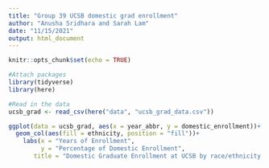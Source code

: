 ```yaml
---
title: "Group 39 UCSB domestic grad enrollment"
author: "Anusha Sridhara and Sarah Lam"
date: "11/15/2021"
output: html_document
---
```


```r
knitr::opts_chunk$set(echo = TRUE)
```

```r
#Attach packages
library(tidyverse)
library(here)
```

```r
#Read in the data
ucsb_grad <- read_csv(here("data", "ucsb_grad_data.csv"))
```

```r
ggplot(data = ucsb_grad, aes(x = year_abbr, y = domestic_enrollment))+ 
  geom_col(aes(fill = ethnicity, position = "fill"))+
    labs(x = "Years of Enrollment",
         y = "Percentage of Domestic Enrollment",
       title = "Domestic Graduate Enrollment at UCSB by race/ethnicity from 2008-2019")
```

